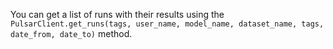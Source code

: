 You can get a list of runs with their results using the `PulsarClient.get_runs(tags, user_name, model_name, dataset_name, tags, date_from, date_to)` method.
